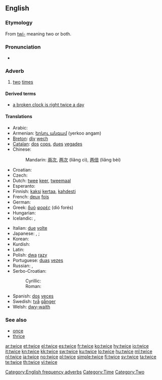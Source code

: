 ==English==

===Etymology===
From [[twi-]] meaning two or both.

===Pronunciation===
* {{audio|en-us-twice.ogg|Audio (US)}}
*: {{rhymes|aɪs}}

===Adverb===
{{en-adv|-}}

# [[two]] [[time]]s

====Derived terms====
* [[a broken clock is right twice a day]]

====Translations====
{{trans-top|two times}}
* Arabic: {{t-|ar|مرتين|tr=maratáyn}}
* Armenian: [[երկու անգամ]] (yerkoo angam)
* [[Breton]]: [[div]] [[wech]]
* [[Catalan]]: [[dos]] [[cops]], [[dues]] [[vegades]]
* Chinese:
*: Mandarin: [[兩]][[次]], [[两]][[次]] (liǎng cì), [[两]][[倍]] (liǎng bèi)
* Croatian: {{t-|hr|dvaput}}
* Czech: {{t-|cs|dvakrát}}
* Dutch: [[twee]] [[keer]], [[tweemaal]]
* Esperanto: {{t-|eo|dufoje|xs=Esperanto}}
* Finnish: [[kaksi]] [[kertaa]], [[kahdesti]]
* French: [[deux]] [[fois]]
* German: {{t+|de|zweimal}}
* Greek: [[δυό]] [[φορές]] (dió forés)
* Hungarian: {{t+|hu|kétszer}}
* Icelandic: {{t+|is|tvisvar}}, {{t|is|tvívegis}}
{{trans-mid}}
* Italian: [[due]] [[volte]]
* Japanese: {{t+|ja|二度|tr=にど, nido}}, {{t|ja|二回|tr=にかい, nikai}} {{qualifier|for frequency}}; {{t|ja|二倍|tr=にばい, nibai}} {{qualifier|for scale ratio}}
* Korean: {{t|ko|두번|tr=dubeon|sc=Hang}}
* Kurdish: {{ku-Arab|[[دووجار]]}}
* Latin: {{t+|la|bis}}
* Polish: [[dwa]] [[raz]]y
* Portuguese: [[duas]] [[vez#Portuguese|vezes]]
* Russian: {{t+|ru|дважды|tr=dváždy}},  {{t|ru|два раза|tr=dva ráza}}
* Serbo-Croatian:
*: Cyrillic: {{tø|sh|двапут|alt=два́пут|sc=Cyrl|xs=Serbo-Croatian}}
*: Roman: {{tø|sh|dvaput|alt=dváput|xs=Serbo-Croatian}}
* Spanish: [[dos]] [[vez#Spanish|veces]]
* Swedish: [[två]] [[gånger]]
* Welsh: [[dwy-waith]]
{{trans-bottom}}

===See also===
* [[once]]
* [[thrice]]

[[Category:English frequency adverbs]]
[[Category:Time]]
[[Category:Two]]

[[ar:twice]]
[[et:twice]]
[[el:twice]]
[[es:twice]]
[[fr:twice]]
[[ko:twice]]
[[hy:twice]]
[[io:twice]]
[[it:twice]]
[[kn:twice]]
[[kk:twice]]
[[sw:twice]]
[[ku:twice]]
[[lo:twice]]
[[hu:twice]]
[[ml:twice]]
[[nl:twice]]
[[ja:twice]]
[[no:twice]]
[[pl:twice]]
[[simple:twice]]
[[fi:twice]]
[[sv:twice]]
[[ta:twice]]
[[te:twice]]
[[th:twice]]
[[vi:twice]]